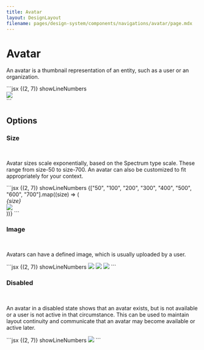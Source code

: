 ```yaml
---
title: Avatar
layout: DesignLayout
filename: pages/design-system/components/navigations/avatar/page.mdx
---
```



# Avatar

An avatar is a thumbnail representation of an entity, such as a user or an organization.

<MainView />

<CodeView>
  <CodeViewItem title="Sapa">
    ```jsx {(2, 7)} showLineNumbers
    <div>
      <Avatar size="300">
        <img src="https://avatars.githubusercontent.com/u/591983?v=4" />
      </Avatar>
    </div>
    <div>
      <Avatar
        style={{
          backgroundImage: "linear-gradient(90deg, #FF008C 0%, #FF8C00 100%)",
        }}
      />
    </div>
    ```
  </CodeViewItem>
</CodeView>

## Options

### Size

<SizeView />

&nbsp;

Avatar sizes scale exponentially, based on the Spectrum type scale.
These range from size-50 to size-700. An avatar can also be
customized to fit appropriately for your context.

<CodeView>
  <CodeViewItem title="Sapa">
    ```jsx {(2, 7)} showLineNumbers
    {["50", "100", "200", "300", "400", "500", "600", "700"].map((size) => (
      <div style={{ display: "flex" }}>
        <div style={{ flex: "none", width: 100 }}>
          <em>{size}</em>
        </div>
        <Avatar size={size}>
          <img src="https://avatars.githubusercontent.com/u/591983?v=4" />
        </Avatar>
      </div>
    ))}
    ```
  </CodeViewItem>
</CodeView>

### Image

<ImageView />

&nbsp;

Avatars can have a defined image, which is usually uploaded by a user.

<CodeView>
  <CodeViewItem title="Sapa">
    ```jsx {(2, 7)} showLineNumbers
    <Avatar>
      <img src="https://avatars.githubusercontent.com/u/591983?v=4" />
    </Avatar>
    <Avatar>
      <img src="https://avatars.githubusercontent.com/u/591983?v=4" />
    </Avatar>
    <Avatar>
      <img src="https://avatars.githubusercontent.com/u/591983?v=4" />
    </Avatar>
    ```
  </CodeViewItem>
</CodeView>

### Disabled

<DisabledView />

&nbsp;

An avatar in a disabled state shows that an avatar exists, but is not
available or a user is not active in that circumstance. This can be
used to maintain layout continuity and communicate that an avatar may
become available or active later.

<CodeView>
  <CodeViewItem title="Sapa">
    ```jsx {(2, 7)} showLineNumbers
    <Avatar disabled>
      <img src="https://avatars.githubusercontent.com/u/591983?v=4" />
    </Avatar>
    ```
  </CodeViewItem>
</CodeView>
